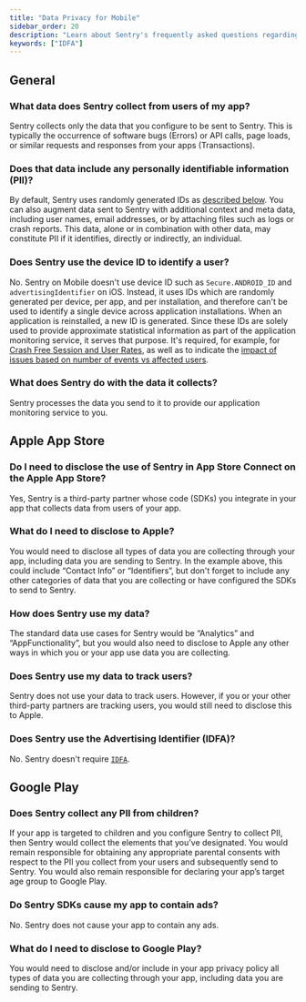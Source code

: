 ```yaml
---
title: "Data Privacy for Mobile"
sidebar_order: 20
description: "Learn about Sentry's frequently asked questions regarding data privacy for mobile apps."
keywords: ["IDFA"]
---
```


## General

### What data does Sentry collect from users of my app?

Sentry collects only the data that you configure to be sent to Sentry. This is typically the occurrence of software bugs (Errors) or API calls, page loads, or similar requests and responses from your apps (Transactions).

### Does that data include any personally identifiable information (PII)?

By default, Sentry uses randomly generated IDs as [described below](#does-sentry-use-the-device-id-to-identify-a-user). You can also augment data sent to Sentry with additional context and meta data, including user names, email addresses, or by attaching files such as logs or crash reports. This data, alone or in combination with other data, may constitute PII if it identifies, directly or indirectly, an individual.

### Does Sentry use the device ID to identify a user?

No. Sentry on Mobile doesn't use device ID such as `Secure.ANDROID_ID` and `advertisingIdentifier` on iOS. Instead, it uses IDs which are randomly generated per device, per app, and per installation, and therefore can't be used to identify a single device across application installations. When an application is reinstalled, a new ID is generated. Since these IDs are solely used to provide approximate statistical information as part of the application monitoring service, it serves that purpose. It's required, for example, for [Crash Free Session and User Rates](/product/releases/health/#crash-free-sessionsusers), as well as to indicate the [impact of issues based on number of events vs affected users](/product/issues/issue-details/#trends--aggregates).

### What does Sentry do with the data it collects?

Sentry processes the data you send to it to provide our application monitoring service to you.

## Apple App Store

### Do I need to disclose the use of Sentry in App Store Connect on the Apple App Store?

Yes, Sentry is a third-party partner whose code (SDKs) you integrate in your app that collects data from users of your app.

### What do I need to disclose to Apple?

You would need to disclose all types of data you are collecting through your app, including data you are sending to Sentry. In the example above, this could include “Contact Info” or “Identifiers”, but don't forget to include any other categories of data that you are collecting or have configured the SDKs to send to Sentry.

### How does Sentry use my data?

The standard data use cases for Sentry would be “Analytics” and “AppFunctionality”, but you would also need to disclose to Apple any other ways in which you or your app use data you are collecting.

### Does Sentry use my data to track users?

Sentry does not use your data to track users. However, if you or your other third-party partners are tracking users, you would still need to disclose this to Apple.

### Does Sentry use the Advertising Identifier (IDFA)?

No. Sentry doesn't require [`IDFA`](https://en.wikipedia.org/wiki/Identifier_for_Advertisers).

## Google Play

### Does Sentry collect any PII from children?

If your app is targeted to children and you configure Sentry to collect PII, then Sentry would collect the elements that you’ve designated. You would remain responsible for obtaining any appropriate parental consents with respect to the PII you collect from your users and subsequently send to Sentry. You would also remain responsible for declaring your app’s target age group to Google Play.

### Do Sentry SDKs cause my app to contain ads?

No. Sentry does not cause your app to contain any ads.

### What do I need to disclose to Google Play?

You would need to disclose and/or include in your app privacy policy all types of data you are collecting through your app, including data you are sending to Sentry.
